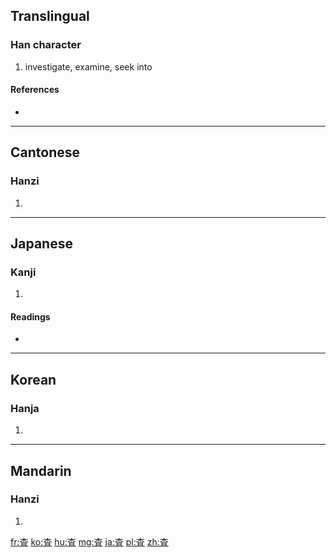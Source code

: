 {{also|查}}
==Translingual==

===Han character===
{{Han char|rn=75|rad=木|as=05|sn=9|four=|canj=木月一 (DBM)}}

# investigate, examine, seek into

====References====
* {{Han ref|kx=0521.121|dkj=14643|hdz=21181.071|uh=67FB|ud=26619}}

----

==Cantonese==

===Hanzi===
{{yue-hanzi|jyut=|y=cha4}}

# {{defn|lang=yue|sort=木05}}

----

==Japanese==

===Kanji===
{{ja-kanji|grade=5|rs=木05}}

# {{defn|lang=ja|sort=木05}}

====Readings====
* {{ja-readings|on=[[さ]] (sa)|kun=[[しらべる]] (shiraberu)}}

----

==Korean==

===Hanja===
{{ko-hanja|hangeul=사|eumhun=[[사실할]] 사 (''sasirhal sa'')|rv=sa|mr=sa|y=sa}}

# {{defn|lang=ko|sort=木05}}

----

==Mandarin==

===Hanzi===
{{cmn-hanzi|pin=[[chá]] ([[cha2]])|wg=ch'a<sup>2</sup>}}

# {{defn|lang=cmn|sort=木05}}

[[fr:査]]
[[ko:査]]
[[hu:査]]
[[mg:査]]
[[ja:査]]
[[pl:査]]
[[zh:査]]